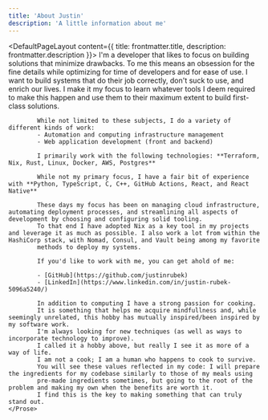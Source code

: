 ```yaml
---
title: 'About Justin'
description: 'A little information about me'
---
```


<DefaultPageLayout content={{ title: frontmatter.title, description: frontmatter.description }}>
    <Prose>
            I'm a developer that likes to focus on building solutions that minimize drawbacks.
            To me this means an obsession for the fine details while optimizing for time of developers and for ease of use.
            I want to build systems that do their job correctly, don't suck to use, and enrich our lives.
            I make it my focus to learn whatever tools I deem required to make this happen and use them to their maximum extent to build first-class solutions.

            While not limited to these subjects, I do a variety of different kinds of work:
            - Automation and computing infrastructure management
            - Web application development (front and backend)

            I primarily work with the following technologies: **Terraform, Nix, Rust, Linux, Docker, AWS, Postgres**

            While not my primary focus, I have a fair bit of experience with **Python, TypeScript, C, C++, GitHub Actions, React, and React Native**

            These days my focus has been on managing cloud infrastructure, automating deployment processes, and streamlining all aspects of development by choosing and configuring solid tooling.
            To that end I have adopted Nix as a key tool in my projects and leverage it as much as possible. I also work a lot from within the HashiCorp stack, with Nomad, Consul, and Vault being among my favorite
            methods to deploy my systems.

            If you'd like to work with me, you can get ahold of me:

            - [GitHub](https://github.com/justinrubek)
            - [LinkedIn](https://www.linkedin.com/in/justin-rubek-5096a5240/)
            
            In addition to computing I have a strong passion for cooking.
            It is something that helps me acquire mindfullness and, while seemingly unrelated, this hobby has mutually inspired/been inspired by my software work.
            I'm always looking for new techniques (as well as ways to incorporate technology to improve).
            I called it a hobby above, but really I see it as more of a way of life.
            I am not a cook; I am a human who happens to cook to survive.
            You will see these values reflected in my code: I will prepare the ingredients for my codebase similarly to those of my meals using 
            pre-made ingredients sometimes, but going to the root of the problem and making my own when the benefits are worth it.
            I find this is the key to making something that can truly stand out.
    </Prose>
</DefaultPageLayout>
